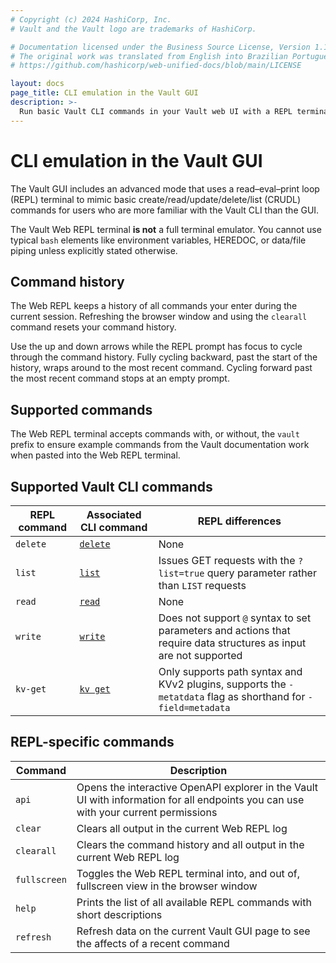 ```yaml
---
# Copyright (c) 2024 HashiCorp, Inc.
# Vault and the Vault logo are trademarks of HashiCorp.

# Documentation licensed under the Business Source License, Version 1.1.
# The original work was translated from English into Brazilian Portuguese.
# https://github.com/hashicorp/web-unified-docs/blob/main/LICENSE

layout: docs
page_title: CLI emulation in the Vault GUI
description: >-
  Run basic Vault CLI commands in your Vault web UI with a REPL terminal.
---
```


# CLI emulation in the Vault GUI

The Vault GUI includes an advanced mode that uses a read–eval–print loop (REPL)
terminal to mimic basic create/read/update/delete/list (CRUDL) commands for
users who are more familiar with the Vault CLI than the GUI.

<Note title="Limited emulation">

  The Vault Web REPL terminal **is not** a full terminal emulator. You cannot
  use typical `bash` elements like environment variables, HEREDOC, or data/file
  piping unless explicitly stated otherwise.

</Note>

## Command history

The Web REPL keeps a history of all commands your enter during the current
session. Refreshing the browser window and using the `clearall` command resets
your command history.

Use the up and down arrows while the REPL prompt has focus to cycle through the
command history. Fully cycling backward, past the start of the history, wraps
around to the most recent command. Cycling forward past the most recent command
stops at an empty prompt.

## Supported commands

<Tip>

  The Web REPL terminal accepts commands with, or without, the `vault` prefix to
  ensure example commands from the Vault documentation work when pasted into
  the Web REPL terminal.

</Tip>

## Supported Vault CLI commands

REPL command | Associated CLI command                  | REPL differences
------------ | --------------------------------------- | ----------------------
`delete`     | [`delete`](/vault/docs/commands/delete) | None
`list`       | [`list`](/vault/docs/commands/list)     | Issues GET requests with the `?list=true` query parameter rather than `LIST` requests
`read`       | [`read`](/vault/docs/commands/read)     | None
`write`      | [`write`](/vault/docs/commands/write)   | Does not support `@` syntax to set parameters and actions that require data structures as input are not supported
`kv-get`     | [`kv get`](/vault/docs/commands/kv/get) | Only supports path syntax and KVv2 plugins, supports the `-metatdata` flag as shorthand for `-field=metadata`

## REPL-specific commands

Command    | Description
------------ | -----------
`api`        | Opens the interactive OpenAPI explorer in the Vault UI with information for all endpoints you can use with your current permissions
`clear`      | Clears all output in the current Web REPL log
`clearall`   | Clears the command history and all output in the current Web REPL log
`fullscreen` | Toggles the Web REPL terminal into, and out of, fullscreen view in the browser window
`help`       | Prints the list of all available REPL commands with short descriptions
`refresh`    | Refresh data on the current Vault GUI page to see the affects of a recent command
